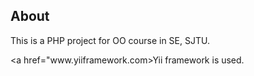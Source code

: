 == About ==

This is a PHP project for OO course in SE, SJTU.

<a href="www.yiiframework.com>Yii framework</a> is used.

